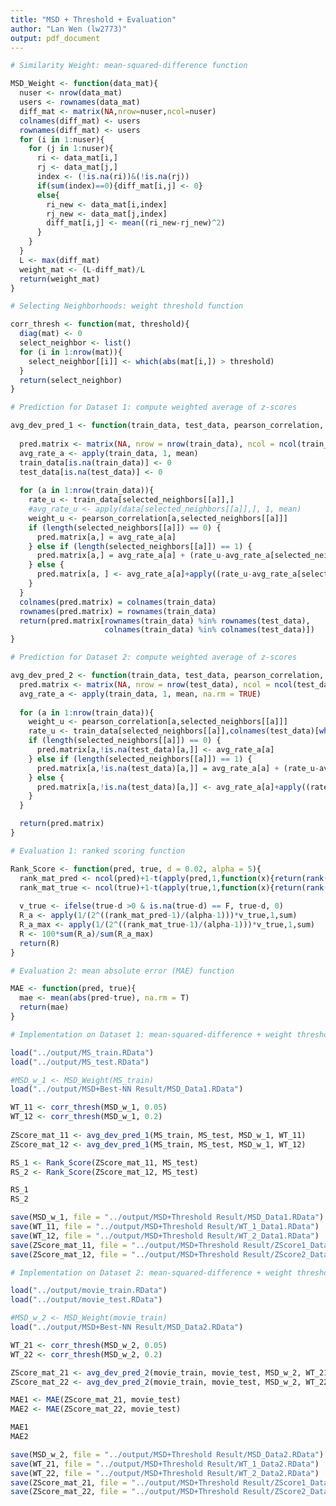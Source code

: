 ```yaml
---
title: "MSD + Threshold + Evaluation"
author: "Lan Wen (lw2773)"
output: pdf_document
---
```


```r
# Similarity Weight: mean-squared-difference function

MSD_Weight <- function(data_mat){
  nuser <- nrow(data_mat)
  users <- rownames(data_mat)
  diff_mat <- matrix(NA,nrow=nuser,ncol=nuser)
  colnames(diff_mat) <- users
  rownames(diff_mat) <- users
  for (i in 1:nuser){
    for (j in 1:nuser){
      ri <- data_mat[i,]
      rj <- data_mat[j,]
      index <- (!is.na(ri))&(!is.na(rj))
      if(sum(index)==0){diff_mat[i,j] <- 0}
      else{
        ri_new <- data_mat[i,index]
        rj_new <- data_mat[j,index]
        diff_mat[i,j] <- mean((ri_new-rj_new)^2)
      }
    }
  }
  L <- max(diff_mat)
  weight_mat <- (L-diff_mat)/L
  return(weight_mat)
}
```

```r
# Selecting Neighborhoods: weight threshold function

corr_thresh <- function(mat, threshold){
  diag(mat) <- 0
  select_neighbor <- list()
  for (i in 1:nrow(mat)){
    select_neighbor[[i]] <- which(abs(mat[i,]) > threshold)
  }
  return(select_neighbor)
}
```

```r
# Prediction for Dataset 1: compute weighted average of z-scores

avg_dev_pred_1 <- function(train_data, test_data, pearson_correlation, selected_neighbors){
  
  pred.matrix <- matrix(NA, nrow = nrow(train_data), ncol = ncol(train_data))
  avg_rate_a <- apply(train_data, 1, mean)
  train_data[is.na(train_data)] <- 0
  test_data[is.na(test_data)] <- 0
  
  for (a in 1:nrow(train_data)){
    rate_u <- train_data[selected_neighbors[[a]],]
    #avg_rate_u <- apply(data[selected_neighbors[[a]],], 1, mean)
    weight_u <- pearson_correlation[a,selected_neighbors[[a]]]
    if (length(selected_neighbors[[a]]) == 0) {
      pred.matrix[a,] = avg_rate_a[a]
    } else if (length(selected_neighbors[[a]]) == 1) {
      pred.matrix[a,] = avg_rate_a[a] + (rate_u-avg_rate_a[selected_neighbors[[a]]])*weight_u / sum(weight_u)
    } else {
      pred.matrix[a, ] <- avg_rate_a[a]+apply((rate_u-avg_rate_a[selected_neighbors[[a]]])*weight_u,2,sum)/sum(weight_u)
    }
  }
  colnames(pred.matrix) = colnames(train_data)
  rownames(pred.matrix) = rownames(train_data)
  return(pred.matrix[rownames(train_data) %in% rownames(test_data), 
                     colnames(train_data) %in% colnames(test_data)])
}
```

```r
# Prediction for Dataset 2: compute weighted average of z-scores

avg_dev_pred_2 <- function(train_data, test_data, pearson_correlation, selected_neighbors){
  pred.matrix <- matrix(NA, nrow = nrow(test_data), ncol = ncol(test_data))
  avg_rate_a <- apply(train_data, 1, mean, na.rm = TRUE)
  
  for (a in 1:nrow(train_data)){
    weight_u <- pearson_correlation[a,selected_neighbors[[a]]]
    rate_u <- train_data[selected_neighbors[[a]],colnames(test_data)[which(!is.na(test_data[a,]))]]
    if (length(selected_neighbors[[a]]) == 0) {
      pred.matrix[a,!is.na(test_data)[a,]] <- avg_rate_a[a]
    } else if (length(selected_neighbors[[a]]) == 1) {
      pred.matrix[a,!is.na(test_data)[a,]] = avg_rate_a[a] + (rate_u-avg_rate_a[selected_neighbors[[a]]])*weight_u / sum(weight_u)
    } else {
      pred.matrix[a,!is.na(test_data)[a,]] <- avg_rate_a[a]+apply((rate_u-avg_rate_a[selected_neighbors[[a]]])*weight_u,2,sum, na.rm = TRUE)/sum(weight_u,na.rm = TRUE)
    }
  }

  return(pred.matrix)
}
```

```r
# Evaluation 1: ranked scoring function

Rank_Score <- function(pred, true, d = 0.02, alpha = 5){
  rank_mat_pred <- ncol(pred)+1-t(apply(pred,1,function(x){return(rank(x,ties.method = 'first'))}))
  rank_mat_true <- ncol(true)+1-t(apply(true,1,function(x){return(rank(x,ties.method = 'first'))}))
  
  v_true <- ifelse(true-d >0 & is.na(true-d) == F, true-d, 0)
  R_a <- apply(1/(2^((rank_mat_pred-1)/(alpha-1)))*v_true,1,sum)
  R_a_max <- apply(1/(2^((rank_mat_true-1)/(alpha-1)))*v_true,1,sum)
  R <- 100*sum(R_a)/sum(R_a_max)
  return(R)
}
```

```r
# Evaluation 2: mean absolute error (MAE) function

MAE <- function(pred, true){
  mae <- mean(abs(pred-true), na.rm = T)
  return(mae)
}
```

```r
# Implementation on Dataset 1: mean-squared-difference + weight threshold + ranked scoring

load("../output/MS_train.RData")
load("../output/MS_test.RData")

#MSD_w_1 <- MSD_Weight(MS_train)
load("../output/MSD+Best-NN Result/MSD_Data1.RData")

WT_11 <- corr_thresh(MSD_w_1, 0.05)
WT_12 <- corr_thresh(MSD_w_1, 0.2)
  
ZScore_mat_11 <- avg_dev_pred_1(MS_train, MS_test, MSD_w_1, WT_11)
ZScore_mat_12 <- avg_dev_pred_1(MS_train, MS_test, MSD_w_1, WT_12)

RS_1 <- Rank_Score(ZScore_mat_11, MS_test)
RS_2 <- Rank_Score(ZScore_mat_12, MS_test)

RS_1
RS_2

save(MSD_w_1, file = "../output/MSD+Threshold Result/MSD_Data1.RData")
save(WT_11, file = "../output/MSD+Threshold Result/WT_1_Data1.RData")
save(WT_12, file = "../output/MSD+Threshold Result/WT_2_Data1.RData")
save(ZScore_mat_11, file = "../output/MSD+Threshold Result/ZScore1_Data1.RData")
save(ZScore_mat_12, file = "../output/MSD+Threshold Result/ZScore2_Data1.RData")
```

```r
# Implementation on Dataset 2: mean-squared-difference + weight threshold + MAE

load("../output/movie_train.RData")
load("../output/movie_test.RData")

#MSD_w_2 <- MSD_Weight(movie_train)
load("../output/MSD+Best-NN Result/MSD_Data2.RData")

WT_21 <- corr_thresh(MSD_w_2, 0.05)
WT_22 <- corr_thresh(MSD_w_2, 0.2)

ZScore_mat_21 <- avg_dev_pred_2(movie_train, movie_test, MSD_w_2, WT_21)
ZScore_mat_22 <- avg_dev_pred_2(movie_train, movie_test, MSD_w_2, WT_22)

MAE1 <- MAE(ZScore_mat_21, movie_test)
MAE2 <- MAE(ZScore_mat_22, movie_test)

MAE1
MAE2

save(MSD_w_2, file = "../output/MSD+Threshold Result/MSD_Data2.RData")
save(WT_21, file = "../output/MSD+Threshold Result/WT_1_Data2.RData")
save(WT_22, file = "../output/MSD+Threshold Result/WT_2_Data2.RData")
save(ZScore_mat_21, file = "../output/MSD+Threshold Result/ZScore1_Data2.RData")
save(ZScore_mat_22, file = "../output/MSD+Threshold Result/ZScore2_Data2.RData")
```
